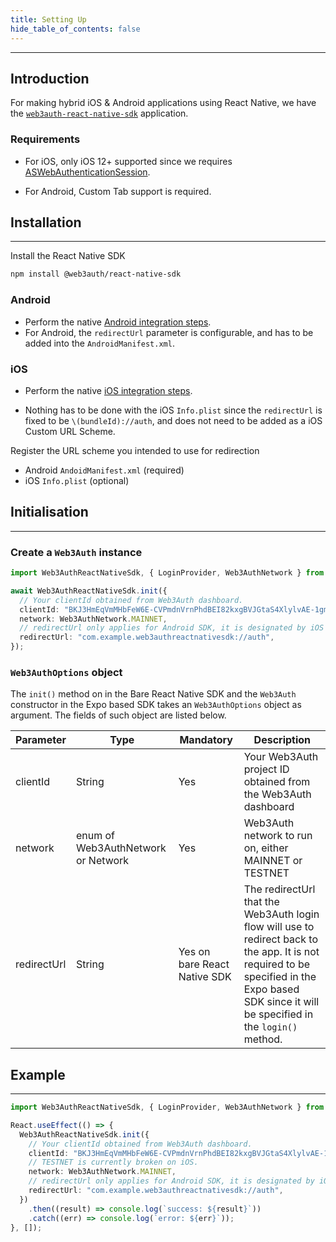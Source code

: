 ```yaml
---
title: Setting Up
hide_table_of_contents: false
---
```


---

## Introduction

For making hybrid iOS & Android applications using React Native, we have the
[`web3auth-react-native-sdk`](https://github.com/Web3Auth/web3auth-react-native-sdk) application.

### Requirements

- For iOS, only iOS 12+ supported since we requires
  [ASWebAuthenticationSession](https://developer.apple.com/documentation/authenticationservices/aswebauthenticationsession).

- For Android, Custom Tab support is required.

## Installation

---

Install the React Native SDK

```sh
npm install @web3auth/react-native-sdk
```

### Android

- Perform the native [Android integration steps](/api-reference/android/setting-up).
- For Android, the `redirectUrl` parameter is configurable, and has to be added into the `AndroidManifest.xml`.

### iOS

- Perform the native [iOS integration steps](/api-reference/ios/setting-up).

- Nothing has to be done with the iOS `Info.plist` since the `redirectUrl` is fixed to be `\(bundleId)://auth`, and does not need to be added as a iOS
  Custom URL Scheme.

Register the URL scheme you intended to use for redirection

- Android `AndoidManifest.xml` (required)
- iOS `Info.plist` (optional)

## Initialisation

---

### Create a `Web3Auth` instance

```typescript
import Web3AuthReactNativeSdk, { LoginProvider, Web3AuthNetwork } from "web3auth-react-native-sdk";

await Web3AuthReactNativeSdk.init({
  // Your clientId obtained from Web3Auth dashboard.
  clientId: "BKJ3HmEqVmMHbFeW6E-CVPmdnVrnPhdBEI82kxgBVJGtaS4XlylvAE-1gmsv_Fa1CDj-xIhvTf3Kgd6mTn8nJtw",
  network: Web3AuthNetwork.MAINNET,
  // redirectUrl only applies for Android SDK, it is designated by iOS SDK in iOS, which is \(bundleId)://auth
  redirectUrl: "com.example.web3authreactnativesdk://auth",
});
```

### `Web3AuthOptions` object

The `init()` method on in the Bare React Native SDK and the `Web3Auth` constructor in the Expo based SDK takes an `Web3AuthOptions` object as
argument. The fields of such object are listed below.

| Parameter   | Type                               | Mandatory                    | Description                                                                                                                                                                                     |
| ----------- | ---------------------------------- | ---------------------------- | ----------------------------------------------------------------------------------------------------------------------------------------------------------------------------------------------- |
| clientId    | String                             | Yes                          | Your Web3Auth project ID obtained from the Web3Auth dashboard                                                                                                                                   |
| network     | enum of Web3AuthNetwork or Network | Yes                          | Web3Auth network to run on, either MAINNET or TESTNET                                                                                                                                           |
| redirectUrl | String                             | Yes on bare React Native SDK | The redirectUrl that the Web3Auth login flow will use to redirect back to the app. It is not required to be specified in the Expo based SDK since it will be specified in the `login()` method. |

## Example

---

```typescript
import Web3AuthReactNativeSdk, { LoginProvider, Web3AuthNetwork } from "web3auth-react-native-sdk";

React.useEffect(() => {
  Web3AuthReactNativeSdk.init({
    // Your clientId obtained from Web3Auth dashboard.
    clientId: "BKJ3HmEqVmMHbFeW6E-CVPmdnVrnPhdBEI82kxgBVJGtaS4XlylvAE-1gmsv_Fa1CDj-xIhvTf3Kgd6mTn8nJtw",
    // TESTNET is currently broken on iOS.
    network: Web3AuthNetwork.MAINNET,
    // redirectUrl only applies for Android SDK, it is designated by iOS SDK in iOS, which is \(bundleId)://auth
    redirectUrl: "com.example.web3authreactnativesdk://auth",
  })
    .then((result) => console.log(`success: ${result}`))
    .catch((err) => console.log(`error: ${err}`));
}, []);
```
